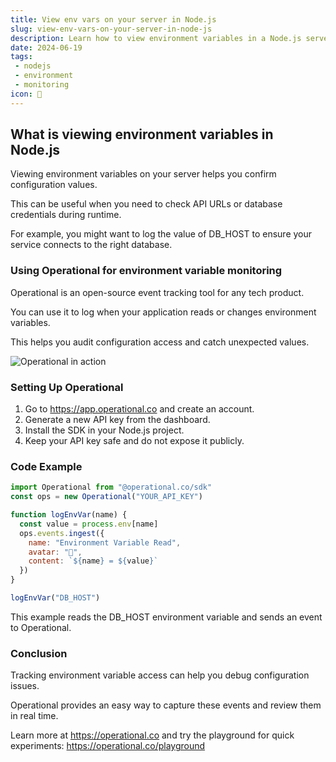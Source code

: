 ```yaml
---
title: View env vars on your server in Node.js
slug: view-env-vars-on-your-server-in-node-js
description: Learn how to view environment variables in a Node.js server and monitor them with Operational for real-time event tracking.
date: 2024-06-19
tags:
 - nodejs
 - environment
 - monitoring
icon: 🔑
---
```


## What is viewing environment variables in Node.js

Viewing environment variables on your server helps you confirm configuration values.

This can be useful when you need to check API URLs or database credentials during runtime.

For example, you might want to log the value of DB_HOST to ensure your service connects to the right database.

### Using Operational for environment variable monitoring

Operational is an open-source event tracking tool for any tech product.

You can use it to log when your application reads or changes environment variables.

This helps you audit configuration access and catch unexpected values.

![Operational in action](https://operational.co/images/misc/ops-usage.jpg)

### Setting Up Operational

1. Go to https://app.operational.co and create an account.
2. Generate a new API key from the dashboard.
3. Install the SDK in your Node.js project.
4. Keep your API key safe and do not expose it publicly.

### Code Example

```js
import Operational from "@operational.co/sdk"
const ops = new Operational("YOUR_API_KEY")

function logEnvVar(name) {
  const value = process.env[name]
  ops.events.ingest({
    name: "Environment Variable Read",
    avatar: "🔑",
    content: `${name} = ${value}`
  })
}

logEnvVar("DB_HOST")
```

This example reads the DB_HOST environment variable and sends an event to Operational.

### Conclusion

Tracking environment variable access can help you debug configuration issues.

Operational provides an easy way to capture these events and review them in real time.

Learn more at https://operational.co and try the playground for quick experiments: https://operational.co/playground